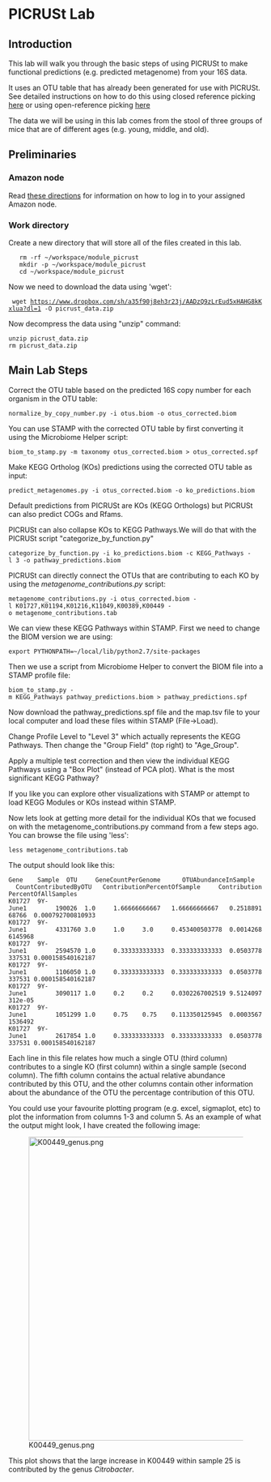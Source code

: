 =PICRUSt Lab=
==Introduction==

This lab will walk you through the basic steps of using PICRUSt to make functional predictions (e.g. predicted metagenome) from your 16S data.

It uses an OTU table that has already been generated for use with PICRUSt. See detailed instructions on how to do this using closed reference picking [http://picrust.github.io/picrust/tutorials/otu_picking.html here] or using open-reference picking [http://github.com/mlangill/microbiome_helper#picrust-workflow-for-16s-data here]

The data we will be using in this lab comes from the stool of three groups of mice that are of different ages (e.g. young, middle, and old).

== Preliminaries ==
=== Amazon node ===
Read [http://bioinformatics.ca/workshop_wiki/index.php/Analysis_of_Metagenomic_Data_2015_Workshop_Wiki#Logging_into_the_Amazon_cloud these directions] for information on how to log in to your assigned Amazon node.

=== Work directory ===
Create a new directory that will store all of the files created in this lab.

    rm -rf ~/workspace/module_picrust
    mkdir -p ~/workspace/module_picrust
    cd ~/workspace/module_picrust

Now we need to download the data using 'wget':
 
  wget https://www.dropbox.com/sh/a35f90j8eh3r23j/AADzQ9zLrEud5xHAHG8kKxlua?dl=1 -O picrust_data.zip

Now decompress the data using "unzip" command:

 unzip picrust_data.zip
 rm picrust_data.zip

== Main Lab Steps ==

Correct the OTU table based on the predicted 16S copy number for each organism in the OTU table:

 normalize_by_copy_number.py -i otus.biom -o otus_corrected.biom 

You can use STAMP with the corrected OTU table by first converting it using the Microbiome Helper script:

 biom_to_stamp.py -m taxonomy otus_corrected.biom > otus_corrected.spf

Make KEGG Ortholog (KOs) predictions using the corrected OTU table as input:

 predict_metagenomes.py -i otus_corrected.biom -o ko_predictions.biom

Default predictions from PICRUSt are KOs (KEGG Orthologs) but PICRUSt can also predict COGs and Rfams.

PICRUSt can also collapse KOs to KEGG Pathways.We will do that with the PICRUSt script "categorize_by_function.py"

 categorize_by_function.py -i ko_predictions.biom -c KEGG_Pathways -l 3 -o pathway_predictions.biom

PICRUSt can directly connect the OTUs that are contributing to each KO by using the ''metagenome_contributions.py'' script:

 metagenome_contributions.py -i otus_corrected.biom -l K01727,K01194,K01216,K11049,K00389,K00449 -o metagenome_contributions.tab

We can view these KEGG Pathways within STAMP. First we need to change the BIOM version we are using:
 
 export PYTHONPATH=~/local/lib/python2.7/site-packages

Then we use a script from Microbiome Helper to convert the BIOM file into a STAMP profile file:

 biom_to_stamp.py -m KEGG_Pathways pathway_predictions.biom > pathway_predictions.spf

Now download the pathway_predictions.spf file and the map.tsv file to your local computer and load these files within STAMP (File->Load).

Change Profile Level to "Level 3" which actually represents the KEGG Pathways. Then change the "Group Field" (top right) to "Age_Group".

Apply a multiple test correction and then view the individual KEGG Pathways using a "Box Plot" (instead of PCA plot). What is the most significant KEGG Pathway?

If you like you can explore other visualizations with STAMP or attempt to load KEGG Modules or KOs instead within STAMP.

Now lets look at getting more detail for the individual KOs that we focused on with the metagenome_contributions.py command from a few steps ago. You can browse the file using 'less':

 less metagenome_contributions.tab

The output should look like this:

 Gene    Sample  OTU     GeneCountPerGenome      OTUAbundanceInSample    CountContributedByOTU   ContributionPercentOfSample     ContributionPercentOfAllSamples
 K01727  9Y-June1        190026  1.0     1.66666666667   1.66666666667   0.251889168766  0.000792700810933
 K01727  9Y-June1        4331760 3.0     1.0     3.0     0.453400503778  0.00142686145968
 K01727  9Y-June1        2594570 1.0     0.333333333333  0.333333333333  0.0503778337531 0.000158540162187
 K01727  9Y-June1        1106050 1.0     0.333333333333  0.333333333333  0.0503778337531 0.000158540162187
 K01727  9Y-June1        3090117 1.0     0.2     0.2     0.0302267002519 9.5124097312e-05
 K01727  9Y-June1        1051299 1.0     0.75    0.75    0.113350125945  0.00035671536492
 K01727  9Y-June1        2617854 1.0     0.333333333333  0.333333333333  0.0503778337531 0.000158540162187

Each line in this file relates how much a single OTU (third column) contributes to a single KO (first column) within a single sample (second column). The fifth column contains the actual relative abundance contributed by this OTU, and the other columns contain other information about the abundance of the OTU the percentage contribution of this OTU. 

You could use your favourite plotting program (e.g. excel, sigmaplot, etc) to plot the information from columns 1-3 and column 5. As an example of what the output might look, I have created the following image:

[[File:K00449 genus.png|600px]]

This plot shows that the large increase in K00449 within sample 25 is contributed by the genus ''Citrobacter''.
